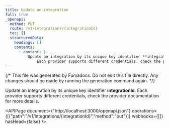 ```yaml
---
title: Update an integration
full: true
_openapi:
  method: PUT
  route: /v1/integrations/{integrationId}
  toc: []
  structuredData:
    headings: []
    contents:
      - content: |-
          Update an integration by its unique key identifier **integrationId**. 
              Each provider supports different credentials, check the provider documentation for more details.
---
```


{/* This file was generated by Fumadocs. Do not edit this file directly. Any changes should be made by running the generation command again. */}

Update an integration by its unique key identifier **integrationId**. 
    Each provider supports different credentials, check the provider documentation for more details.

<APIPage document={"http://localhost:3000/openapi.json"} operations={[{"path":"/v1/integrations/{integrationId}","method":"put"}]} webhooks={[]} hasHead={false} />